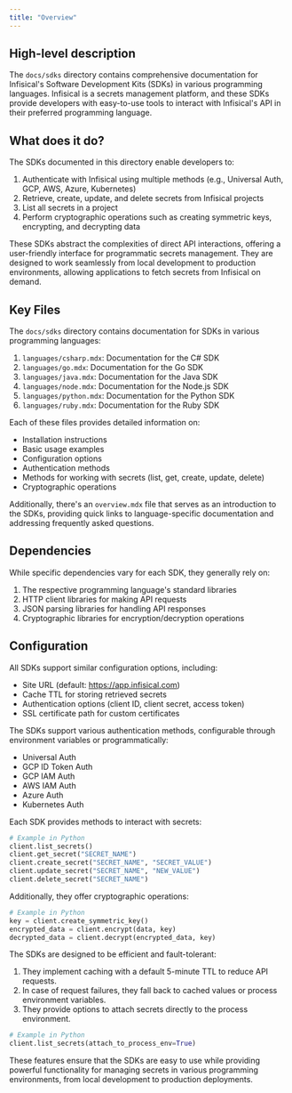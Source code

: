 ```yaml
---
title: "Overview"
---
```


## High-level description

The `docs/sdks` directory contains comprehensive documentation for Infisical's Software Development Kits (SDKs) in various programming languages. Infisical is a secrets management platform, and these SDKs provide developers with easy-to-use tools to interact with Infisical's API in their preferred programming language.

## What does it do?

The SDKs documented in this directory enable developers to:

1. Authenticate with Infisical using multiple methods (e.g., Universal Auth, GCP, AWS, Azure, Kubernetes)
2. Retrieve, create, update, and delete secrets from Infisical projects
3. List all secrets in a project
4. Perform cryptographic operations such as creating symmetric keys, encrypting, and decrypting data

These SDKs abstract the complexities of direct API interactions, offering a user-friendly interface for programmatic secrets management. They are designed to work seamlessly from local development to production environments, allowing applications to fetch secrets from Infisical on demand.

## Key Files

The `docs/sdks` directory contains documentation for SDKs in various programming languages:

1. `languages/csharp.mdx`: Documentation for the C# SDK
2. `languages/go.mdx`: Documentation for the Go SDK
3. `languages/java.mdx`: Documentation for the Java SDK
4. `languages/node.mdx`: Documentation for the Node.js SDK
5. `languages/python.mdx`: Documentation for the Python SDK
6. `languages/ruby.mdx`: Documentation for the Ruby SDK

Each of these files provides detailed information on:

- Installation instructions
- Basic usage examples
- Configuration options
- Authentication methods
- Methods for working with secrets (list, get, create, update, delete)
- Cryptographic operations

Additionally, there's an `overview.mdx` file that serves as an introduction to the SDKs, providing quick links to language-specific documentation and addressing frequently asked questions.

## Dependencies

While specific dependencies vary for each SDK, they generally rely on:

1. The respective programming language's standard libraries
2. HTTP client libraries for making API requests
3. JSON parsing libraries for handling API responses
4. Cryptographic libraries for encryption/decryption operations

## Configuration

All SDKs support similar configuration options, including:

- Site URL (default: https://app.infisical.com)
- Cache TTL for storing retrieved secrets
- Authentication options (client ID, client secret, access token)
- SSL certificate path for custom certificates

The SDKs support various authentication methods, configurable through environment variables or programmatically:

- Universal Auth
- GCP ID Token Auth
- GCP IAM Auth
- AWS IAM Auth
- Azure Auth
- Kubernetes Auth

Each SDK provides methods to interact with secrets:

```python
# Example in Python
client.list_secrets()
client.get_secret("SECRET_NAME")
client.create_secret("SECRET_NAME", "SECRET_VALUE")
client.update_secret("SECRET_NAME", "NEW_VALUE")
client.delete_secret("SECRET_NAME")
```

Additionally, they offer cryptographic operations:

```python
# Example in Python
key = client.create_symmetric_key()
encrypted_data = client.encrypt(data, key)
decrypted_data = client.decrypt(encrypted_data, key)
```

The SDKs are designed to be efficient and fault-tolerant:

1. They implement caching with a default 5-minute TTL to reduce API requests.
2. In case of request failures, they fall back to cached values or process environment variables.
3. They provide options to attach secrets directly to the process environment.

```python
# Example in Python
client.list_secrets(attach_to_process_env=True)
```

These features ensure that the SDKs are easy to use while providing powerful functionality for managing secrets in various programming environments, from local development to production deployments.